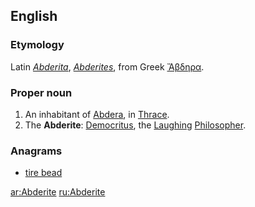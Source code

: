 ==English==

===Etymology===
Latin ''[[Abderita]]'', ''[[Abderites]]'', from Greek [[Ἄβδηρα]].

===Proper noun===
{{en-proper noun}}

# An inhabitant of [[Abdera]], in [[Thrace]].  
# The '''Abderite''': [[Democritus]], the [[laughing|Laughing]] [[philosopher|Philosopher]].

===Anagrams===
* [[tire bead#English|tire bead]]

[[ar:Abderite]]
[[ru:Abderite]]